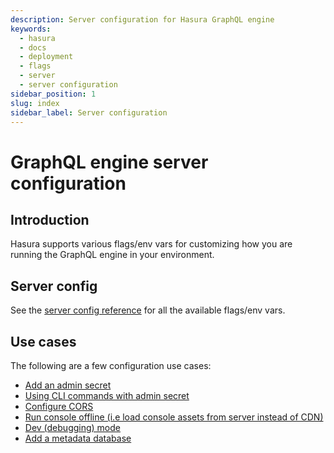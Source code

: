 ```yaml
---
description: Server configuration for Hasura GraphQL engine
keywords:
  - hasura
  - docs
  - deployment
  - flags
  - server
  - server configuration
sidebar_position: 1
slug: index
sidebar_label: Server configuration
---
```


# GraphQL engine server configuration

## Introduction

Hasura supports various flags/env vars for customizing how you are
running the GraphQL engine in your environment.

## Server config

See the [server config reference](/deployment/graphql-engine-flags/reference.mdx) for all the
available flags/env vars.

## Use cases

The following are a few configuration use cases:

- [Add an admin secret](/deployment/graphql-engine-flags/config-examples.mdx#add-admin-secret)
- [Using CLI commands with admin secret](/deployment/graphql-engine-flags/config-examples.mdx#cli-with-admin-secret)
- [Configure CORS](/deployment/graphql-engine-flags/config-examples.mdx#configure-cors)
- [Run console offline (i.e load console assets from server instead of CDN)](/deployment/graphql-engine-flags/config-examples.mdx#console-assets-on-server)
- [Dev (debugging) mode](/deployment/graphql-engine-flags/config-examples.mdx#dev-mode)
- [Add a metadata database](/deployment/graphql-engine-flags/config-examples.mdx#add-metadata-database)
